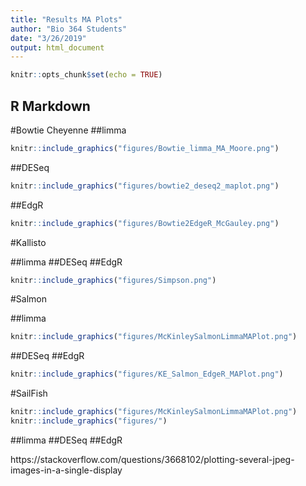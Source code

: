 ```yaml
---
title: "Results MA Plots"
author: "Bio 364 Students"
date: "3/26/2019"
output: html_document
---
```


```r
knitr::opts_chunk$set(echo = TRUE)
```

## R Markdown

#Bowtie
Cheyenne
##limma
```r
knitr::include_graphics("figures/Bowtie_limma_MA_Moore.png") 
```

##DESeq
```r
knitr::include_graphics("figures/bowtie2_deseq2_maplot.png") 
```


##EdgR
```r
knitr::include_graphics("figures/Bowtie2EdgeR_McGauley.png") 
```

#Kallisto

##limma 
##DESeq
##EdgR

```r
knitr::include_graphics("figures/Simpson.png") 
```


#Salmon

##limma
```r
knitr::include_graphics("figures/McKinleySalmonLimmaMAPlot.png")
```
##DESeq
##EdgR
```r
knitr::include_graphics("figures/KE_Salmon_EdgeR_MAPlot.png") 
```

#SailFish


```r
knitr::include_graphics("figures/McKinleySalmonLimmaMAPlot.png") 
knitr::include_graphics("figures/") 

```

##limma
##DESeq
##EdgR

https://stackoverflow.com/questions/3668102/plotting-several-jpeg-images-in-a-single-display